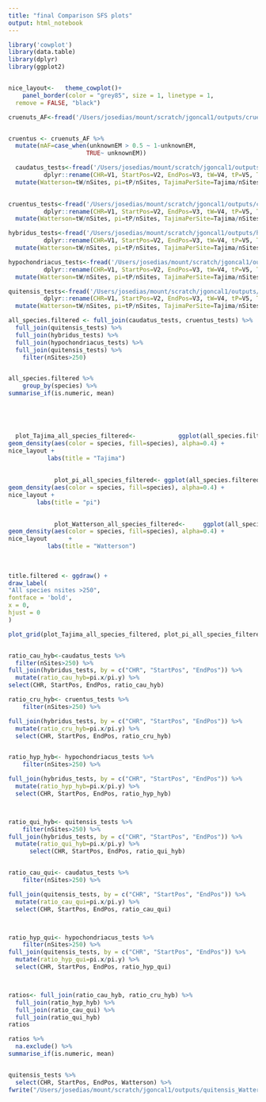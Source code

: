 ```yaml
---
title: "final Comparison SFS plots"
output: html_notebook
---
```



```r
library('cowplot')
library(data.table)
library(dplyr)
library(ggplot2)


nice_layout<-   theme_cowplot()+
    panel_border(color = "grey85", size = 1, linetype = 1,
  remove = FALSE, "black") 
```

```r
cruenuts_AF<-fread('/Users/josedias/mount/scratch/jgoncal1/outputs/cruentus.mafs.gz') 


cruentus <- cruenuts_AF %>%
  mutate(mAF=case_when(unknownEM > 0.5 ~ 1-unknownEM,
                      TRUE~ unknownEM))

```



```r
  caudatus_tests<-fread('/Users/josedias/mount/scratch/jgoncal1/outputs/caudatus_tests.bedgraph') %>%
          dplyr::rename(CHR=V1, StartPos=V2, EndPos=V3, tW=V4, tP=V5, Tajima=V6, nSites=V7) %>%
  mutate(Watterson=tW/nSites, pi=tP/nSites, TajimaPerSite=Tajima/nSites, species = "caudatus")
  

cruentus_tests<-fread('/Users/josedias/mount/scratch/jgoncal1/outputs/crunetus_tests.bedgraph')  %>%
          dplyr::rename(CHR=V1, StartPos=V2, EndPos=V3, tW=V4, tP=V5, Tajima=V6, nSites=V7) %>%
  mutate(Watterson=tW/nSites, pi=tP/nSites, TajimaPerSite=Tajima/nSites, species = "cruentus")

hybridus_tests<-fread('/Users/josedias/mount/scratch/jgoncal1/outputs/hybridus_tests.bedgraph') %>%
          dplyr::rename(CHR=V1, StartPos=V2, EndPos=V3, tW=V4, tP=V5, Tajima=V6, nSites=V7) %>%
  mutate(Watterson=tW/nSites, pi=tP/nSites, TajimaPerSite=Tajima/nSites, species="hybridus")

hypochondriacus_tests<-fread('/Users/josedias/mount/scratch/jgoncal1/outputs/remake_hypochondriacus_tests.bedgraph') %>%
          dplyr::rename(CHR=V1, StartPos=V2, EndPos=V3, tW=V4, tP=V5, Tajima=V6, nSites=V7) %>%
  mutate(Watterson=tW/nSites, pi=tP/nSites, TajimaPerSite=Tajima/nSites, species="hypochondriacus")

quitensis_tests<-fread('/Users/josedias/mount/scratch/jgoncal1/outputs/confirmation_quitensis_tests.bedgraph') %>%
          dplyr::rename(CHR=V1, StartPos=V2, EndPos=V3, tW=V4, tP=V5, Tajima=V6, nSites=V7) %>%
  mutate(Watterson=tW/nSites, pi=tP/nSites, TajimaPerSite=Tajima/nSites, species="quitensis")
```




```r
all_species.filtered <- full_join(caudatus_tests, cruentus_tests) %>%
  full_join(quitensis_tests) %>%
  full_join(hybridus_tests) %>%
  full_join(hypochondriacus_tests) %>%
  full_join(quitensis_tests) %>%
    filter(nSites>250)


all_species.filtered %>%
    group_by(species) %>%
summarise_if(is.numeric, mean)



    

  plot_Tajima_all_species_filtered<-            ggplot(all_species.filtered, aes(x=Tajima)) +
geom_density(aes(color = species, fill=species), alpha=0.4) +
nice_layout +
           labs(title = "Tajima")
      
      
             plot_pi_all_species_filtered<- ggplot(all_species.filtered, aes(x=pi)) +
geom_density(aes(color = species, fill=species), alpha=0.4) +
nice_layout +
        labs(title = "pi")

                   
             plot_Watterson_all_species_filtered<-     ggplot(all_species.filtered, aes(x=Watterson)) +
geom_density(aes(color = species, fill=species), alpha=0.4) +
nice_layout      +     
           labs(title = "Watterson")
           
         
           
title.filtered <- ggdraw() + 
draw_label(
"All species nsites >250",
fontface = 'bold',
x = 0,
hjust = 0
) 

plot_grid(plot_Tajima_all_species_filtered, plot_pi_all_species_filtered, plot_Watterson_all_species_filtered, labels="AUTO", title.filtered)



```


```r



ratio_cau_hyb<-caudatus_tests %>%
  filter(nSites>250) %>%
full_join(hybridus_tests, by = c("CHR", "StartPos", "EndPos")) %>%
  mutate(ratio_cau_hyb=pi.x/pi.y) %>%
select(CHR, StartPos, EndPos, ratio_cau_hyb)

ratio_cru_hyb<- cruentus_tests %>%
    filter(nSites>250) %>%

full_join(hybridus_tests, by = c("CHR", "StartPos", "EndPos")) %>%
  mutate(ratio_cru_hyb=pi.x/pi.y) %>%
  select(CHR, StartPos, EndPos, ratio_cru_hyb)


ratio_hyp_hyb<- hypochondriacus_tests %>%
    filter(nSites>250) %>%

full_join(hybridus_tests, by = c("CHR", "StartPos", "EndPos")) %>%
  mutate(ratio_hyp_hyb=pi.x/pi.y) %>%
  select(CHR, StartPos, EndPos, ratio_hyp_hyb)



ratio_qui_hyb<- quitensis_tests %>%
    filter(nSites>250) %>%
full_join(hybridus_tests, by = c("CHR", "StartPos", "EndPos")) %>%
  mutate(ratio_qui_hyb=pi.x/pi.y) %>%
      select(CHR, StartPos, EndPos, ratio_qui_hyb)


ratio_cau_qui<- caudatus_tests %>%
    filter(nSites>250) %>%

full_join(quitensis_tests, by = c("CHR", "StartPos", "EndPos")) %>%
  mutate(ratio_cau_qui=pi.x/pi.y) %>%
  select(CHR, StartPos, EndPos, ratio_cau_qui)



ratio_hyp_qui<- hypochondriacus_tests %>%
    filter(nSites>250) %>%
full_join(quitensis_tests, by = c("CHR", "StartPos", "EndPos")) %>%
  mutate(ratio_hyp_qui=pi.x/pi.y) %>%
  select(CHR, StartPos, EndPos, ratio_hyp_qui)



ratios<- full_join(ratio_cau_hyb, ratio_cru_hyb) %>%
  full_join(ratio_hyp_hyb) %>%
  full_join(ratio_cau_qui) %>%
  full_join(ratio_qui_hyb) 
ratios

ratios %>%
  na.exclude() %>%
summarise_if(is.numeric, mean)


quitensis_tests %>%
  select(CHR, StartPos, EndPos, Watterson) %>%
fwrite("/Users/josedias/mount/scratch/jgoncal1/outputs/quitensis_WattersonTheta", quote=FALSE, sep='\t')


```


